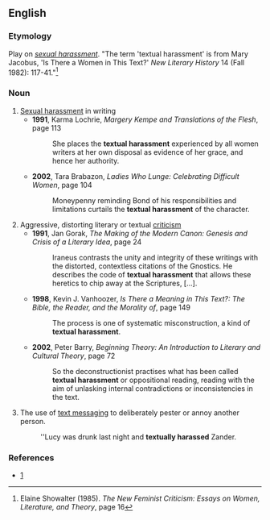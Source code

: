 ==English==

===Etymology===
Play on ''[[sexual harassment]]''. "The term 'textual harassment' is from Mary Jacobus, 'Is There a Women in This Text?' ''New Literary History'' 14 (Fall 1982): 117-41."<ref>Elaine Showalter (1985). ''The New Feminist Criticism: Essays on Women, Literature, and Theory'', page 16</ref>

===Noun===
{{en-noun|sg=[[textual]] [[harassment]]|-}}
# [[sexual harassment|Sexual harassment]] in writing
#* '''1991''', Karma Lochrie, ''Margery Kempe and Translations of the Flesh'', page 113
#*: She places the '''textual harassment''' experienced by all women writers at her own disposal as evidence of her grace, and hence her authority.
#* '''2002''', Tara Brabazon, ''Ladies Who Lunge: Celebrating Difficult Women'', page 104
#*: Moneypenny reminding Bond of his responsibilities and limitations curtails the '''textual harassment''' of the character.
# Aggressive, distorting literary or textual [[criticism]]
#* '''1991''', Jan Gorak, ''The Making of the Modern Canon: Genesis and Crisis of a Literary Idea'', page 24
#*: Iraneus contrasts the unity and integrity of these writings with the distorted, contextless citations of the Gnostics. He describes the code of '''textual harassment''' that allows these heretics to chip away at the Scriptures, […].
#* '''1998''', Kevin J. Vanhoozer, ''Is There a Meaning in This Text?: The Bible, the Reader, and the Morality of '', page 149
#*: The process is one of systematic misconstruction, a kind of '''textual harassment'''.
#* '''2002''', Peter Barry, ''Beginning Theory: An Introduction to Literary and Cultural Theory'', page 72
#*: So the deconstructionist practises what has been called '''textual harassment''' or oppositional reading, reading with the aim of unlasking internal contradictions or inconsistencies in the text.
# {{rfv-sense}} {{slang|jocular}} The use of [[text messaging]] to deliberately pester or annoy another person.
#:''Lucy was drunk last night and '''textually harassed''' Zander.

===References===
<references/>
*[http://www.macmillandictionary.com/new-words/030217-textual-harrassment.htm]